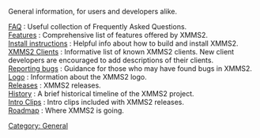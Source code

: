 {{Navbar}}

{{ReleaseStatus}}

General information, for users and developers alike.

; [[FAQ]] : Useful collection of Frequently Asked Questions.
; [[Features]] : Comprehensive list of features offered by XMMS2.
; [[Install instructions]] : Helpful info about how to build and install XMMS2.
; [[XMMS2 Clients]] : Informative list of known XMMS2 clients. New client developers are encouraged to add descriptions of their clients.
; [[Reporting bugs]] : Guidance for those who may have found bugs in XMMS2.
; [[Logo]] : Information about the XMMS2 logo.
; [[:Category:Releases | Releases]] : XMMS2 releases.
; [[History]] : A brief historical timeline of the XMMS2 project.
; [[Intro Clips]] : Intro clips included with XMMS2 releases.
; [[Roadmap]] : Where XMMS2 is going.

[[Category: General]]